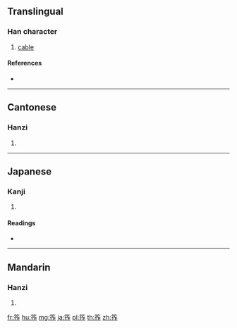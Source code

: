 {{character info/new}}
==Translingual==

===Han character===
{{Han char|rn=118|rad=竹|as=07|sn=13|four=88211|canj=HOOS}}

# [[cable]]

====References====
* {{Han ref|kx=0885.270|dkj=26074|dj=1314.060|hdz=52974.090|uh=7B70|ud=31600|bh=DF4F|bd=57167}}

----

==Cantonese==

===Hanzi===
{{yue-hanzi|jyut=|y=jok6}}

# {{defn|lang=yue|sort=竹07}}

----

==Japanese==

===Kanji===
{{ja-kanji|grade=|rs=竹07}}

# {{defn|lang=ja|sort=竹07}}

====Readings====
* {{ja-readings|on=[[さく]] (saku), [[ざく]] (zaku), [[しゃく]] (shaku)|kun=[[せまる]] (semaru)|nanori=}}

----

==Mandarin==

===Hanzi===
{{cmn-hanzi|pin=[[zuó]] ([[zuo2]])|wg=tso<sup>2</sup>}}

# {{defn|lang=cmn|sort=竹07}}

[[fr:筰]]
[[hu:筰]]
[[mg:筰]]
[[ja:筰]]
[[pl:筰]]
[[th:筰]]
[[zh:筰]]